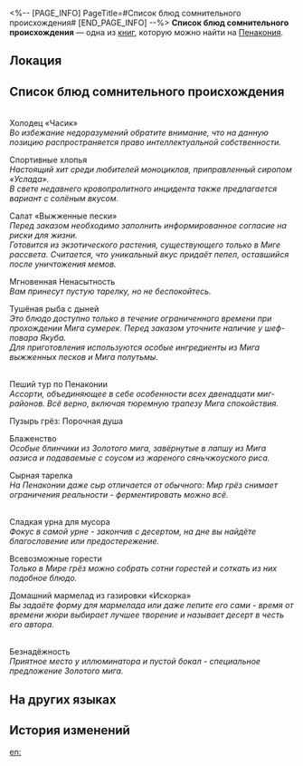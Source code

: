 <%-- [PAGE_INFO]
PageTitle=#Список блюд сомнительного происхождения#
[END_PAGE_INFO] --%>
{{Дополнить}}
{{Книга Инфобокс
|id           = 370
|partIds      = 190665
|Название     = 
|Изображение  = Предмет Журнал Пенакония.png
|Мир          = Пенакония
|Томов        = 1
|Автор        = <!--нужно добавить-->
|Описание     = Меню трёхразового питания для гостей «Лучезарного шпата». Информация неофициальная, несмотря на стиль описания.
|Том1         = {{tx}}
|Источник1    = {{tx|Отсутствует источник}}
|Персонажи    = 
|Фракции      = 
}}
'''Список блюд сомнительного происхождения''' — одна из [[Книги|книг]], которую можно найти на [[Пенакония]].

==Локация==
{{Отметка карты|<!--название карты-->|<!--id отметки-->}}

==Список блюд сомнительного происхождения==
{{Размер|28|Закуски}}<br />
Холодец «Часик»<br />
''Во избежание недоразумений обратите внимание, что на данную позицию распространяется право интеллектуальной собственности.''

Спортивные хлопья<br />
''Настоящий хит среди любителей моноциклов, приправленный сиропом «Услада».''<br />
''В свете недавнего кровопролитного инцидента также предлагается вариант с солёным вкусом.''

Салат «Выжженные пески»<br />
''Перед заказом необходимо заполнить информированное согласие на риски для жизни.''<br />
''Готовится из экзотического растения, существующего только в Миге рассвета. Считается, что уникальный вкус придаёт пепел, оставшийся после уничтожения мемов.''

Мгновенная Ненасытность<br />
''Вам принесут пустую тарелку, но не беспокойтесь.''<br />
{{Цвет|Огненный|Аппетит гарантирован.}}

Тушёная рыба с дыней<br />
''Это блюдо доступно только в течение ограниченного времени при прохождении Мига сумерек. Перед заказом уточните наличие у шеф-повара Якуба.''<br />
''Для приготовления используются особые ингредиенты из Мига выжженных песков и Мига полутьмы.''

{{Размер|28|Основные блюда}}<br />
Пеший тур по Пенаконии<br />
''Ассорти, объединяющее в себе особенности всех двенадцати миг-районов. Всё верно, включая тюремную трапезу Мига спокойствия.''

Пузырь грёз: Порочная душа<br />
{{Цвет|Огненный|Злодеяния соблазнительнее полного желудка. Просто попробуйте.}}

Блаженство<br />
''Особые блинчики из Золотого мига, завёрнутые в лапшу из Мига оазиса и подаваемые с соусом из жареного сяньчжоуского риса.''<br />
{{Цвет|Огненный|Настоящее блаженство.}}

Сырная тарелка<br />
''На Пенаконии даже сыр отличается от обычного: Мир грёз снимает ограничения реальности - ферментировать можно всё.''

{{Размер|28|Десерты}}<br />
Сладкая урна для мусора<br />
''Фокус в самой урне - закончив с десертом, на дне вы найдёте благословение или предостережение.''<br />
{{Цвет|Огненный|Например: «Тебе нужно меньше есть».}}

Всевозможные горести<br />
''Только в Мире грёз можно собрать сотни горестей и соткать из них подобное блюдо.''<br />
{{Цвет|Огненный|Ощущение возвращения с того света после этого десерта - вот она, настоящая сладость.}}

Домашний мармелад из газировки «Искорка»<br />
''Вы задаёте форму для мармелада или даже лепите его сами - время от времени жюри выбирает лучшее творение и называет десерт в честь его автора.''

{{Размер|28|Напитки}}<br />
Безнадёжность<br />
''Приятное место у иллюминатора и пустой бокал - специальное предложение Золотого мига.''<br />
{{Цвет|Огненный|Даже самые почётные гости могут насладиться этим напитком, лишь взирая с высоты на Золотой миг. Встаньте у иллюминатора и насладитесь «Безнадёжностью» - вся прелесть в том, что вас там нет.}}

==На других языках==
{{На других языках
|en   = Meal List of Unknown Origin
|zhs  = 来历不明的餐品清单
|zht  = 來歷不明的餐點清單
|ja   = 出所不明の食事リスト
|ko   = 출처 불명의 식사 리스트
|es   = Lista de comidas de origen desconocido
|fr   = Liste de plats d'origine inconnue
|ru   = Список блюд сомнительного происхождения
|th   = รายการมื้ออาหารไม่ทราบที่มา
|vi   = Danh Sách Món Ăn Không Rõ Nguồn Gốc
|de   = Gerichteliste unbekannten Ursprungs
|id   = Daftar Makanan yang Tidak Jelas Asal-Usulnya
|pt   = Lista de Refeições de Origem Desconhecida
}}

==История изменений==
{{История изменений|3.5}}

[[en:]]